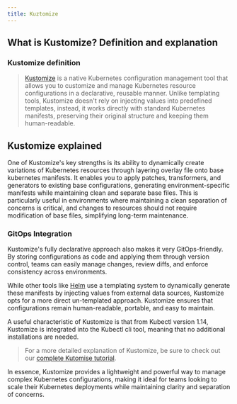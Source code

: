```yaml
---
title: Kuztomize
---
```


## What is Kustomize? Definition and explanation

### Kustomize definition

> [Kustomize](https://kustomize.io/) is a native Kubernetes configuration management tool that allows you to customize and manage Kubernetes resource configurations in a declarative, reusable manner. Unlike templating tools, Kustomize doesn't rely on injecting values into predefined templates, instead, it works directly with standard Kubernetes manifests, preserving their original structure and keeping them human-readable.

## Kustomize explained

One of Kustomize's key strengths is its ability to dynamically create variations of Kubernetes resources through layering overlay file onto base kubernetes manifests. It enables you to apply patches, transformers, and generators to existing base configurations, generating environment-specific manifests while maintaining clean and separate base files. This is particularly useful in environments where maintaining a clean separation of concerns is critical, and changes to resources should not require modification of base files, simplifying long-term maintenance.

### GitOps Integration

Kustomize's fully declarative approach also makes it very GitOps-friendly. By storing configurations as code and applying them through version control, teams can easily manage changes, review diffs, and enforce consistency across environments.

While other tools like [Helm](/blog/what-is-helm-in-kubernetes/) use a templating system to dynamically generate these manifests by injecting values from external data sources, Kustomize opts for a more direct un-templated approach. Kustomize ensures that configurations remain human-readable, portable, and easy to maintain.

A useful characteristic of Kustomize is that from Kubectl version 1.14, Kustomize is integrated into the Kubectl cli tool, meaning that no additional installations are needed.

> For a more detailed explanation of Kustomize, be sure to check out our [complete Kutomise tutorial](/blog/patching-with-kustomize/).

In essence, Kustomize provides a lightweight and powerful way to manage complex Kubernetes configurations, making it ideal for teams looking to scale their Kubernetes deployments while maintaining clarity and separation of concerns.